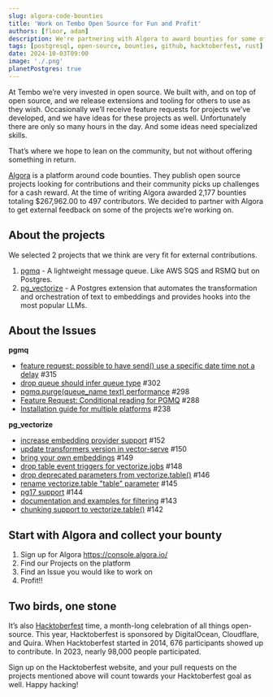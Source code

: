 ```yaml
---
slug: algora-code-bounties
title: 'Work on Tembo Open Source for Fun and Profit'
authors: [floor, adam]
description: We're partnering with Algora to award bounties for some of our open source Postgres extensions written in Rust. 
tags: [postgresql, open-source, bounties, github, hacktoberfest, rust]
date: 2024-10-03T09:00
image: './.png'
planetPostgres: true
---
```


At Tembo we’re very invested in open source. We built with, and on top of open source, and we release extensions and tooling for others to use as they wish. Occasionally we’ll receive feature requests for projects we’ve developed, and we have ideas for these projects as well. Unfortunately there are only so many hours in the day. And some ideas need specialized skills. 

That’s where we hope to lean on the community, but not without offering something in return.

[Algora](https://algora.io) is a platform around code bounties. They publish open source projects looking for contributions and their community picks up challenges for a cash reward. At the time of writing Algora awarded 2,177 bounties totaling $267,962.00 to 497 contributors. We decided to partner with Algora to get external feedback on some of the projects we’re working on. 

## About the projects

We selected 2 projects that we think are very fit for external contributions.

1. [pgmq](https://github.com/tembo-io/pgmq ) - A lightweight message queue. Like AWS SQS and RSMQ but on Postgres. 
2. [pg_vectorize](https://github.com/tembo-io/pg_vectorize) - A Postgres extension that automates the transformation and orchestration of text to embeddings and provides hooks into the most popular LLMs.  

## About the Issues 

**pgmq**
* [feature request: possible to have send() use a specific date time not a delay](https://github.com/tembo-io/pgmq/issues/315) #315 
* [drop queue should infer queue type](https://github.com/tembo-io/pgmq/issues/302) #302 
* [pgmq.purge(queue_name text) performance](https://github.com/tembo-io/pgmq/issues/298) #298 
* [Feature Request: Conditional reading for PGMQ](https://github.com/tembo-io/pgmq/issues/288) #288 
* [Installation guide for multiple platforms](https://github.com/tembo-io/pgmq/issues/238) #238 

**pg_vectorize** 
* [increase embedding provider support](https://github.com/tembo-io/pg_vectorize/issues/152) #152
* [update transformers version in vector-serve](https://github.com/tembo-io/pg_vectorize/issues/150) #150 
* [bring your own embeddings](https://github.com/tembo-io/pg_vectorize/issues/149) #149 
* [drop table event triggers for vectorize.jobs](https://github.com/tembo-io/pg_vectorize/issues/148) #148 
* [drop deprecated parameters from vectorize.table()](https://github.com/tembo-io/pg_vectorize/issues/146) #146 
* [rename vectorize.table "table" parameter](https://github.com/tembo-io/pg_vectorize/issues/145) #145 
* [pg17 support](https://github.com/tembo-io/pg_vectorize/issues/144) #144
* [documentation and examples for filtering](https://github.com/tembo-io/pg_vectorize/issues/143) #143 
* [chunking support to vectorize.table()](https://github.com/tembo-io/pg_vectorize/issues/142) #142 

## Start with Algora and collect your bounty

1. Sign up for Algora https://console.algora.io/ 
2. Find our Projects on the platform
3. Find an Issue you would like to work on
4. Profit!!

## Two birds, one stone

It’s also [Hacktoberfest](https://hacktoberfest.com/) time, a month-long celebration of all things open-source. This year, Hacktoberfest is sponsored by DigitalOcean, Cloudflare, and Quira. When Hacktoberfest started in 2014, 676 participants showed up to contribute. In 2023, nearly 98,000 people participated.

Sign up on the Hacktoberfest website, and your pull requests on the projects mentioned above will count towards your Hacktoberfest goal as well. Happy hacking!
